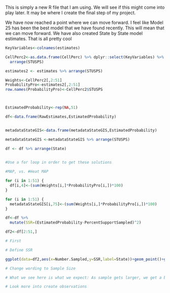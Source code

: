 This is simply a new R file that I am using. We will see if this might come into play later. It may be where I create the final step of my project. 

We have now reached a point where we can move forward. I feel like Model 25 has been the best model that we have found recently. This will mean that we can move forward. We have also created State by State model estimates. That is all pretty cool

```r
KeyVariables<-colnames(estimates)

CellPerc2<-as.data.frame(CellPerc) %>% dplyr::select(KeyVariables) %>%
  arrange(STUSPS)

estimates2 <- estimates %>% arrange(STUSPS)

Weights<-CellPerc2[,2:51]
ProbabilityPro<-estimates2[,2:51]
row.names(ProbabilityPro)<-CellPerc2$STUSPS



EstimatedProbability<-rep(NA,51)

df<-data.frame(RawEstimates,EstimatedProbability)


metadataStateGIS<-data.frame(metadataStateGIS,EstimatedProbability)

metadataStateGIS <-metadataStateGIS %>% arrange(STUSPS)

df <- df %>% arrange(State)
                     

#Use a for loop in order to get these solutions

#MAP, vs. #Heat MAP
```

```r
for (i in 1:51) {
  df[i,4]<-(sum(Weights[i,]*ProbabilityPro[i,])*100)
}
```

```r
for (i in 1:51) {
  metadataStateGIS[i,75]<-(sum(Weights[i,]*ProbabilityPro[i,])*100)
}
```


```r
df<-df %>%
  mutate(SSR=(EstimatedProbability-PercentSupportSampled)^2)

df2<-df[2:51,]

# First 
```

```r
# Define SSR

ggplot(data=df2,aes(x=Number.Sampled,y=SSR,label=State))+geom_point()+geom_text(nudge_y=.4)

# Change wording to Sample Size

# What we see here is what we expect: As sample gets larger, we get a better estimate of the population level of support. 

# Look more into create observations
```


```r

```




